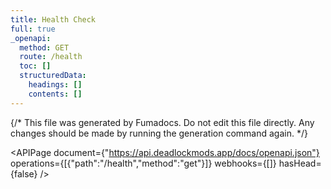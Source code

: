 ---
title: Health Check
full: true
_openapi:
  method: GET
  route: /health
  toc: []
  structuredData:
    headings: []
    contents: []
---

{/* This file was generated by Fumadocs. Do not edit this file directly. Any changes should be made by running the generation command again. */}

<APIPage document={"https://api.deadlockmods.app/docs/openapi.json"} operations={[{"path":"/health","method":"get"}]} webhooks={[]} hasHead={false} />